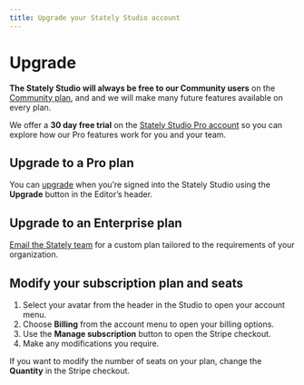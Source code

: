 ```yaml
---
title: Upgrade your Stately Studio account
---
```



# Upgrade

**The Stately Studio will always be free to our Community users** on the [Community plan](/studio-community-plan), and and we will make many future features available on every plan.

We offer a **30 day free trial** on the [Stately Studio Pro account](/studio-pro-plan) so you can explore how our Pro features work for you and your team.

## Upgrade to a Pro plan

You can [upgrade](/upgrade) when you’re signed into the Stately Studio using the **Upgrade** button in the Editor’s header.

<p>
<ThemedImage
  alt="Upgrade button in the header of the Stately Studio between the Save and share buttons."
  sources={{
    light: useBaseUrl('/upgrade/upgrade.png'),
    dark: useBaseUrl('/upgrade/upgrade-dm.png'),
  }}
/>
</p>

## Upgrade to an Enterprise plan

<p><a href="mailto:sales@stately.com?subject=I'm interested in the Stately Studio Enterprise plan">Email the Stately team</a> for a custom plan tailored to the requirements of your organization.</p>

## Modify your subscription plan and seats

1. Select your avatar from the header in the Studio to open your account menu.
2. Choose **Billing** from the account menu to open your billing options.
3. Use the **Manage subscription** button to open the Stripe checkout.
4. Make any modifications you require.

If you want to modify the number of seats on your plan, change the **Quantity** in the Stripe checkout.

<p>
<ThemedImage
  alt="Billing option in the user account menu in the Stately Studio header."
  sources={{
    light: useBaseUrl('/upgrade/billing.png'),
    dark: useBaseUrl('/upgrade/billing-dm.png'),
  }}
/>
</p>